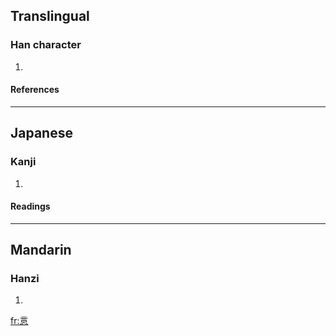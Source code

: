 ==Translingual==
===Han character===
{{Han char|rn=61|rad=心|as=07|sn=11|four=|canj=X卜一一心 (XYMMP), 卜一一心 (YMMP)}}
# {{defn|Han|sort=心07}}
====References====
{{Han ref|kx=0388.230|dkj=10695|hdz=42302.010|uh=60A5|ud=24741}}
----
==Japanese==
===Kanji===
{{ja-kanji|grade=|rs=心07}}
# {{defn|Japanese}} 
====Readings====
{{ja-readings|on=[[よく]] (yoku)|kun=[[みちる]] (michiru)}}
----
==Mandarin==
===Hanzi===
{{cmn-hanzi|pin=[[yì]] ([[yi4]])|wg=i<sup>4</sup>}}
# {{defn|Mandarin}}

[[fr:悥]]